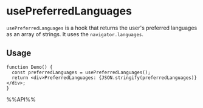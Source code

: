 # usePreferredLanguages

`usePreferredLanguages` is a hook that returns the user's preferred languages as an array of strings. It uses the `navigator.languages`.

## Usage

```tsx live
function Demo() {
  const preferredLanguages = usePreferredLanguages();
  return <div>PreferredLanguages: {JSON.stringify(preferredLanguages)}</div>;
}

```

%%API%%
